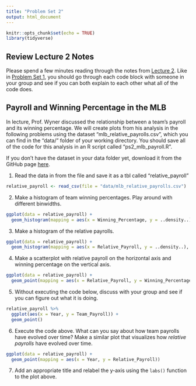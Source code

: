 ```yaml
---
title: "Problem Set 2"
output: html_document
---
```


```r
knitr::opts_chunk$set(echo = TRUE)
library(tidyverse)
```

## Review Lecture 2 Notes

Please spend a few minutes reading through the notes from [Lecture 2](tc_lecture2.html). 
Like in [Problem Set 1](tc_ps1.html), you should go through each code block with someone in your group and see if you can both explain to each other what all of the code does.

## Payroll and Winning Percentage in the MLB

In lecture, Prof. Wyner discussed the relationship between a team's payroll and its winning percentage.
We will create plots from his analysis in the following problems using the dataset "mlb_relative_payrolls.csv", which you can find in the "data/" folder of your working directory.
You should save all of the code for this analysis in an R script called "ps2_mlb_payroll.R".

If you don't have the dataset in your data folder yet, download it from the GitHub page [here](https://github.com/skdeshpande91/wharton_moneyball/raw/master/website_files/data/mlb_relative_payrolls.csv).

1. Read the data in from the file and save it as a tbl called "relative_payroll"
```r
relative_payroll <- read_csv(file = "data/mlb_relative_payrolls.csv")
```

2. Make a histogram of team winning percentages. Play around with different binwidths. 
```r
ggplot(data = relative_payroll) +
  geom_histogram(mapping = aes(x = Winning_Percentage, y = ..density..), binwidth = 0.01)
```

3. Make a histogram of the relative payrolls.
```r
ggplot(data = relative_payroll) +
  geom_histogram(mapping = aes(x = Relative_Payroll, y = ..density..), binwidth = 0.1)
```

4. Make a scatterplot with relative payroll on the horizontal axis and winning percentage on the vertical axis. 

```r
ggplot(data = relative_payroll) +
  geom_point(mapping = aes(x = Relative_Payroll, y = Winning_Percentage))
```

5. Without executing the code below, discuss with your group and see if you can figure out what it is doing.
```r
relative_payroll %>%
  ggplot(aes(x = Year, y = Team_Payroll)) +
  geom_point()
```

6. Execute the code above. What can you say about how team payrolls have evolved over time? Make a similar plot that visualizes how *relative payrolls* have evolved over time.

```r
ggplot(data = relative_payroll) + 
  geom_point(mapping = aes(x = Year, y = Relative_Payroll))
```

7. Add an appropriate title and relabel the y-axis using the `labs()` function to the plot above.

